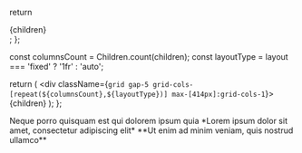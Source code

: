 
  return <div>{children}</div>;
};

  const columnsCount = Children.count(children);
  const layoutType = layout === 'fixed' ? '1fr' : 'auto';

  return (
     <div className={`grid gap-5 grid-cols-[repeat(${columnsCount},${layoutType})] max-[414px]:grid-cols-1`}>
      {children}
    </div>
  );
};

<Columns layout="fixed">
  <Column>
    Neque porro quisquam est qui dolorem ipsum quia
  </Column>
  <Column>
    *Lorem ipsum dolor sit amet, consectetur adipiscing elit*
  </Column>
  <Column>
    **Ut enim ad minim veniam, quis nostrud ullamco**
  </Column>
</Columns>

